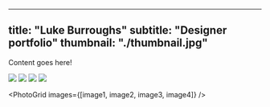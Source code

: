 

---
title: "Luke Burroughs"
subtitle: "Designer portfolio"
thumbnail: "./thumbnail.jpg"
---

Content goes here!

![](./1.png)
![](./2.png)
![](./3.png)
![](./4.png)

<PhotoGrid images={[image1, image2, image3, image4]} />